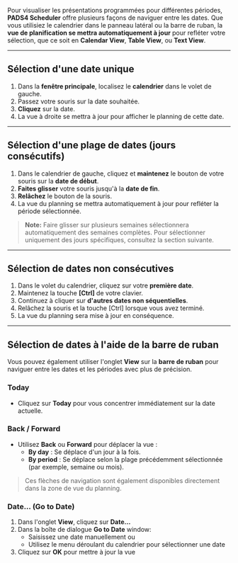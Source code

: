 Pour visualiser les présentations programmées pour différentes périodes, **PADS4 Scheduler** offre plusieurs façons de naviguer entre les dates. Que vous utilisiez le calendrier dans le panneau latéral ou la barre de ruban, la **vue de planification se mettra automatiquement à jour** pour refléter votre sélection, que ce soit en **Calendar View**, **Table View**, ou **Text View**.

***

## Sélection d'une date unique

1. Dans la **fenêtre principale**, localisez le **calendrier** dans le volet de gauche.
2. Passez votre souris sur la date souhaitée.
3. **Cliquez** sur la date.
4. La vue à droite se mettra à jour pour afficher le planning de cette date.

***

## Sélection d'une plage de dates (jours consécutifs)

1. Dans le calendrier de gauche, cliquez et **maintenez** le bouton de votre souris sur la **date de début**.
2. **Faites glisser** votre souris jusqu'à la **date de fin**.
3. **Relâchez** le bouton de la souris.
4. La vue du planning se mettra automatiquement à jour pour refléter la période sélectionnée.

> **Note:** Faire glisser sur plusieurs semaines sélectionnera automatiquement des semaines complètes. Pour sélectionner uniquement des jours spécifiques, consultez la section suivante.

***

## Sélection de dates non consécutives

1. Dans le volet du calendrier, cliquez sur votre **première date**.
2. Maintenez la touche **\[Ctrl]** de votre clavier.
3. Continuez à cliquer sur **d'autres dates non séquentielles**.
4. Relâchez la souris et la touche \[Ctrl] lorsque vous avez terminé.
5. La vue du planning sera mise à jour en conséquence.

***

## Sélection de dates à l'aide de la barre de ruban

Vous pouvez également utiliser l'onglet **View** sur la **barre de ruban** pour naviguer entre les dates et les périodes avec plus de précision.

### **Today**

* Cliquez sur **Today** pour vous concentrer immédiatement sur la date actuelle.

### **Back / Forward**

* Utilisez **Back** ou **Forward** pour déplacer la vue :
  * **By day** : Se déplace d'un jour à la fois.
  * **By period** : Se déplace selon la plage précédemment sélectionnée (par exemple, semaine ou mois).

> Ces flèches de navigation sont également disponibles directement dans la zone de vue du planning.

### **Date... (Go to Date)**

1. Dans l'onglet **View**, cliquez sur **Date...**
2. Dans la boîte de dialogue **Go to Date** window:
   * Saisissez une date manuellement ou
   * Utilisez le menu déroulant du calendrier pour sélectionner une date
3. Cliquez sur **OK** pour mettre à jour la vue
